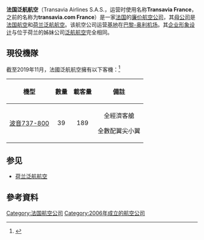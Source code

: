 {{expand|time=2016-10-09T14:31:45+00:00}}
{{Otheruses|other=其他條目說明|泛航航空 (消歧义)}}
{{Infobox Airline
|airline = 法国泛航航空 <br> Transavia France
|logo = Transavia logo.svg
|logo_size = 250
|fleet_size = 40
|destinations = 63
|IATA = TO
|ICAO = TVF
|callsign = FRANCE SOLEIL
|parent = [[法国航空|法国航空]]（60%） <br> [[泛航航空|荷兰泛航航空]]（40%）
|founded = 2006
|commenced = 2007
|headquarters = [[法國|法國]][[帕赖维耶伊勒波斯特|帕赖维耶伊勒波斯特]]
|key_people = Nathalie Stubler（[[首席执行官|首席执行官]]）
|bases = [[巴黎-奥利机场|巴黎-奥利机场]] <br/> [[里昂圣埃克絮佩里机场|里昂圣埃克絮佩里机场]] <br/> [[南特大西洋机场|南特大西洋机场]] <br/> [[蒙佩利爾地中海國際機場|蒙佩利爾地中海國際機場]]
|alliance=
|website = {{URL|transavia.com}} 
}}
'''法国泛航航空'''（Transavia Airlines S.A.S.，运营时使用名称'''Transavia France'''，之前的名称为'''transavia.com France'''）是一家[[法国|法国]]的[[廉价航空公司|廉价航空公司]]，其[[母公司|母公司]]是[[法国航空|法国航空]]和[[泛航航空|荷兰泛航航空]]。该航空公司运营[[基地|基地]]在[[巴黎-奥利机场|巴黎-奥利机场]]。其[[企业形象设计|企业形象设计]]与位于荷兰的姊妹公司[[泛航航空|泛航航空]]完全相同。

== 現役機隊 ==
截至2019年11月，法國泛航航空擁有以下客機：<ref>{{Cite web|title=|url=https://www.planespotters.net/airline/Transavia-France|accessdate=6/11/2019|author=|date=|format=|publisher=|language=|archive-date=2020-09-22|archive-url=https://web.archive.org/web/20200922022207/https://www.planespotters.net/Airline/Transavia-France|dead-url=no}}</ref>
{| class="wikitable"
|+
!機型
!數量
!載客量
!備註
|-
|<center>
[[波音737-800|波音737-800]]

|<center>
39

|<center>
189

|<center>
全經濟客艙

全數配翼尖小翼

|}

== 参见 ==
* [[泛航航空|荷兰泛航航空]]

== 參考資料 ==
{{reflist}}

{{航空小作品}}
{{法国航空公司}}
[[Category:法国航空公司|Category:法国航空公司]]
[[Category:2006年成立的航空公司|Category:2006年成立的航空公司]]